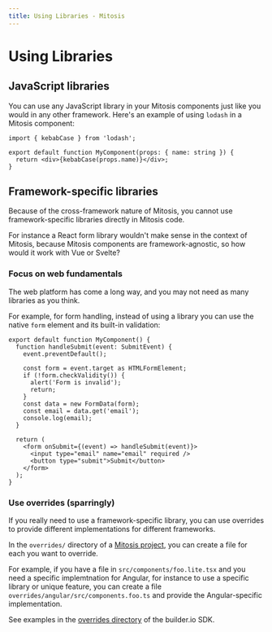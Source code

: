```yaml
---
title: Using Libraries - Mitosis
---
```


# Using Libraries

## JavaScript libraries

You can use any JavaScript library in your Mitosis components just like you would in any
other framework. Here's an example of using `lodash` in a Mitosis component:

```tsx
import { kebabCase } from 'lodash';

export default function MyComponent(props: { name: string }) {
  return <div>{kebabCase(props.name)}</div>;
}
```

## Framework-specific libraries

Because of the cross-framework nature of Mitosis, you cannot use framework-specific libraries
directly in Mitosis code.

For instance a React form library wouldn't make sense in the context of Mitosis, because
Mitosis components are framework-agnostic, so how would it work with Vue or Svelte?

### Focus on web fundamentals

The web platform has come a long way, and you may not need as many libraries as you think.

For example, for form handling, instead of using a library you can use the native `form` element
and its built-in validation:

```tsx
export default function MyComponent() {
  function handleSubmit(event: SubmitEvent) {
    event.preventDefault();

    const form = event.target as HTMLFormElement;
    if (!form.checkValidity()) {
      alert('Form is invalid');
      return;
    }
    const data = new FormData(form);
    const email = data.get('email');
    console.log(email);
  }

  return (
    <form onSubmit={(event) => handleSubmit(event)}>
      <input type="email" name="email" required />
      <button type="submit">Submit</button>
    </form>
  );
}
```

### Use overrides (sparringly)

If you really need to use a framework-specific library, you can use overrides to
provide different implementations for different frameworks.

In the `overrides/` directory of a [Mitosis project](/docs/project-structure/), you can create a file for each
you want to override.

For example, if you have a file in `src/components/foo.lite.tsx` and you need a specific
implemtnation for Angular, for instance to use a specific library or unique feature, you can
create a file `overrides/angular/src/components.foo.ts` and provide the Angular-specific implementation.

See examples in the [overrides directory](https://github.com/BuilderIO/builder/tree/main/packages/sdks/overrides)
of the builder.io SDK.
